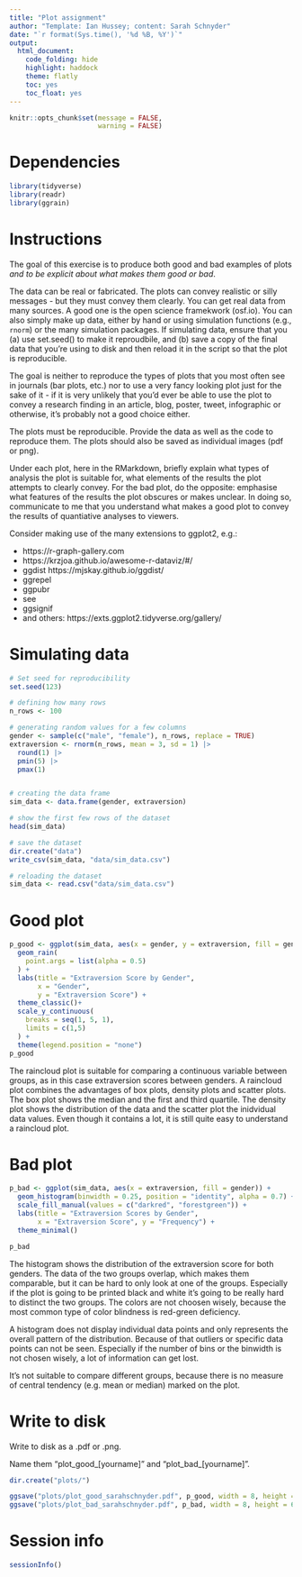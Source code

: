 ```yaml
---
title: "Plot assignment"
author: "Template: Ian Hussey; content: Sarah Schnyder"
date: "`r format(Sys.time(), '%d %B, %Y')`"
output:
  html_document:
    code_folding: hide
    highlight: haddock
    theme: flatly
    toc: yes
    toc_float: yes
---
```


```r

knitr::opts_chunk$set(message = FALSE,
                      warning = FALSE)

```

# Dependencies

```r

library(tidyverse)
library(readr)
library(ggrain)


```

# Instructions

The goal of this exercise is to produce both good and bad examples of plots *and to be explicit about what makes them good or bad*. 

The data can be real or fabricated. The plots can convey realistic or silly messages - but they must convey them clearly. You can get real data from many sources. A good one is the open science framekwork (osf.io). You can also simply make up data, either by hand or using simulation functions (e.g., `rnorm`) or the many simulation packages. If simulating data, ensure that you (a) use set.seed() to make it reproudbile, and (b) save a copy of the final data that you're using to disk and then reload it in the script so that the plot is reproducible.

The goal is neither to reproduce the types of plots that you most often see in journals (bar plots, etc.) nor to use a very fancy looking plot just for the sake of it - if it is very unlikely that you'd ever be able to use the plot to convey a research finding in an article, blog, poster, tweet, infographic or otherwise, it's probably not a good choice either.

The plots must be reproducible. Provide the data as well as the code to reproduce them. The plots should also be saved as individual images (pdf or png).

Under each plot, here in the RMarkdown, briefly explain what types of analysis the plot is suitable for, what elements of the results the plot attempts to clearly convey. For the bad plot, do the opposite: emphasise what features of the results the plot obscures or makes unclear. In doing so, communicate to me that you understand what makes a good plot to convey the results of quantiative analyses to viewers.

Consider making use of the many extensions to ggplot2, e.g.:

- https://r-graph-gallery.com
- https://krzjoa.github.io/awesome-r-dataviz/#/
- ggdist https://mjskay.github.io/ggdist/
- ggrepel
- ggpubr
- see
- ggsignif
- and others: https://exts.ggplot2.tidyverse.org/gallery/

# Simulating data

```r
# Set seed for reproducibility
set.seed(123)

# defining how many rows
n_rows <- 100

# generating random values for a few columns
gender <- sample(c("male", "female"), n_rows, replace = TRUE)
extraversion <- rnorm(n_rows, mean = 3, sd = 1) |> 
  round(1) |> 
  pmin(5) |> 
  pmax(1)


# creating the data frame
sim_data <- data.frame(gender, extraversion)

# show the first few rows of the dataset
head(sim_data)

# save the dataset
dir.create("data")
write_csv(sim_data, "data/sim_data.csv")

# reloading the dataset
sim_data <- read.csv("data/sim_data.csv")


```


# Good plot

```r

p_good <- ggplot(sim_data, aes(x = gender, y = extraversion, fill = gender)) +
  geom_rain(
    point.args = list(alpha = 0.5)
  ) +
  labs(title = "Extraversion Score by Gender",
       x = "Gender",
       y = "Extraversion Score") +
  theme_classic()+
  scale_y_continuous(
    breaks = seq(1, 5, 1),
    limits = c(1,5)
  ) +
  theme(legend.position = "none")
p_good

```

The raincloud plot is suitable for comparing a continuous variable between groups, as in this case extraversion scores between genders. A raincloud plot combines the advantages of box plots, density plots and scatter plots. The box plot shows the median and the first and third quartile. The density plot shows the distribution of the data and the scatter plot the inidvidual data values. Even though it contains a lot, it is still quite easy to understand a raincloud plot.

# Bad plot

```r

 
p_bad <- ggplot(sim_data, aes(x = extraversion, fill = gender)) +
  geom_histogram(binwidth = 0.25, position = "identity", alpha = 0.7) +
  scale_fill_manual(values = c("darkred", "forestgreen")) +
  labs(title = "Extraversion Scores by Gender",
       x = "Extraversion Score", y = "Frequency") +
  theme_minimal()

p_bad

```

The histogram shows the distribution of the extraversion score for both genders. The data of the two groups overlap, which makes them comparable, but it can be hard to only look at one of the groups. Especially if the plot is going to be printed black and white it's going to be really hard to distinct the two groups. The colors are not choosen wisely, because the most common type of color blindness is red-green deficiency.

A histogram does not display individual data points and only represents the overall pattern of the distribution. Because of that outliers or specific data points can not be seen. Especially if the number of bins or the binwidth is not chosen wisely, a lot of information can get lost.

It's not suitable to compare different groups, because there is no measure of central tendency (e.g. mean or median) marked on the plot.

# Write to disk

Write to disk as a .pdf or .png.

Name them "plot_good_[yourname]" and "plot_bad_[yourname]".

```r

dir.create("plots/")

ggsave("plots/plot_good_sarahschnyder.pdf", p_good, width = 8, height = 6)
ggsave("plots/plot_bad_sarahschnyder.pdf", p_bad, width = 8, height = 6)

```

# Session info

```r

sessionInfo()

```


